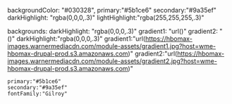 
backgroundColor: "#030328", 
primary:"#5b1ce6"
secondary:"#9a35ef"
 darkHighlight: "rgba(0,0,0,.3)" 
 lightHighlight:"rgba(255,255,255,.3)"


backgrounds:
    darkHighlight: "rgba(0,0,0,.3)" 
    gradient1: "url()"
    gradient2: "()"
    darkHighlight:"rgba(0,0,0,.3)"
    gradient1:"url(https://hbomax-images.warnermediacdn.com/module-assets/gradient1.jpg?host=wme-hbomax-drupal-prod.s3.amazonaws.com)"
    gradient2:"url(https://hbomax-images.warnermediacdn.com/module-assets/gradient2.jpg?host=wme-hbomax-drupal-prod.s3.amazonaws.com)"

    primary:"#5b1ce6"
    secondary:"#9a35ef"
    fontFamily:"Gilroy"


